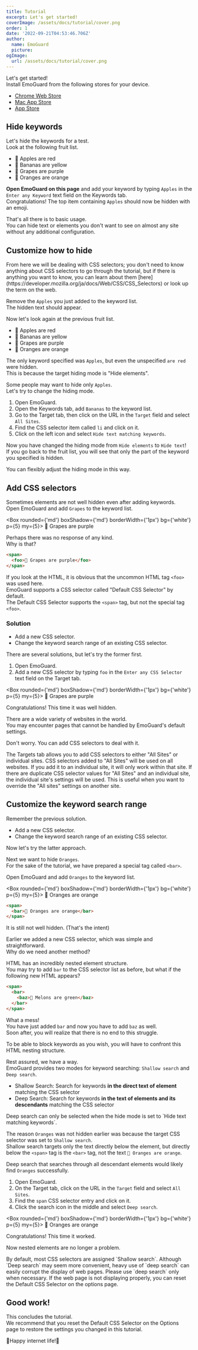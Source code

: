 ```yaml
---
title: Tutorial
excerpt: Let's get started!
coverImage: /assets/docs/tutorial/cover.png
order: 1
date: '2022-09-21T04:53:46.706Z'
author:
  name: EmoGuard
  picture:
ogImage:
  url: /assets/docs/tutorial/cover.png
---
```


Let's get started!  
Install EmoGuard from the following stores for your device.

- [Chrome Web Store](/)
- [Mac App Store](/)
- [App Store](/)

## Hide keywords

Let's hide the keywords for a test.  
Look at the following fruit list.

- 🍎 Apples are red
- 🍌 Bananas are yellow
- 🍇 Grapes are purple
- 🍊 Oranges are orange

**Open EmoGuard on this page** and add your keyword by typing `Apples` in the `Enter any Keyword` text field on the Keywords tab.  
Congratulations! The top item containing `Apples` should now be hidden with an emoji.

That's all there is to basic usage.  
You can hide text or elements you don't want to see on almost any site without any additional configuration.

## Customize how to hide

<Alert status="info" variant="left-accent" my={5}>
  <AlertIcon />
  From here we will be dealing with CSS selectors; you don't need to know anything about CSS selectors
  to go through the tutorial, but if there is anything you want to know, you can learn about them [here](https://developer.mozilla.org/ja/docs/Web/CSS/CSS_Selectors)
  or look up the term on the web.
</Alert>

Remove the `Apples` you just added to the keyword list.  
The hidden text should appear.

Now let's look again at the previous fruit list.

- 🍎 Apples are red
- 🍌 Bananas are yellow
- 🍇 Grapes are purple
- 🍊 Oranges are orange

The only keyword specified was `Apples`, but even the unspecified `are red` were hidden.  
This is because the target hiding mode is "Hide elements".

Some people may want to hide only `Apples`.  
Let's try to change the hiding mode.

1. Open EmoGuard.
2. Open the Keywords tab, add `Bananas` to the keyword list.
3. Go to the Target tab, then click on the URL in the `Target` field and select `All Sites`.
4. Find the CSS selector item called `li` and click on it.
5. Click on the left icon and select `Hide text matching keywords`.

Now you have changed the hiding mode from `Hide elements` to `Hide text`!  
If you go back to the fruit list, you will see that only the part of the keyword you specified is hidden.

You can flexibly adjust the hiding mode in this way.

## Add CSS selectors

Sometimes elements are not well hidden even after adding keywords.  
Open EmoGuard and add `Grapes` to the keyword list.

<Box rounded={'md'} boxShadow={'md'} borderWidth={'1px'} bg={'white'} p={5} my={5}>
  <span>
    <foo>🍇 Grapes are purple</foo>
  </span>
</Box>

Perhaps there was no response of any kind.  
Why is that?

```html
<span>
  <foo>🍇 Grapes are purple</foo>
</span>
```

If you look at the HTML, it is obvious that the uncommon HTML tag `<foo>` was used here.  
EmoGuard supports a CSS selector called "Default CSS Selector" by default.  
The Default CSS Selector supports the `<span>` tag, but not the special tag `<foo>`.

### Solution

- Add a new CSS selector.
- Change the keyword search range of an existing CSS selector.

There are several solutions, but let's try the former first.

1. Open EmoGuard.
2. Add a new CSS selector by typing `foo` in the `Enter any CSS Selector` text field on the Target tab.

<Box rounded={'md'} boxShadow={'md'} borderWidth={'1px'} bg={'white'} p={5} my={5}>
  <span>
    <foo>🍇 Grapes are purple</foo>
  </span>
</Box>

Congratulations! This time it was well hidden.

There are a wide variety of websites in the world.  
You may encounter pages that cannot be handled by EmoGuard's default settings.

Don't worry. You can add CSS selectors to deal with it.

<Alert status="info" variant="left-accent" my={5}>
  <AlertIcon />
  The Targets tab allows you to add CSS selectors to either "All Sites" or individual sites. CSS selectors
  added to "All Sites" will be used on all websites. If you add it to an individual site, it will only
  work within that site.
</Alert>

<Alert status="info" variant="left-accent" my={5}>
  <AlertIcon />
  If there are duplicate CSS selector values for "All Sites" and an individual site, the individual site's
  settings will be used. This is useful when you want to override the "All sites" settings on another
  site.
</Alert>

## Customize the keyword search range

Remember the previous solution.

- Add a new CSS selector.
- Change the keyword search range of an existing CSS selector.

Now let's try the latter approach.

Next we want to hide `Oranges`.  
For the sake of the tutorial, we have prepared a special tag called `<bar>`.

Open EmoGuard and add `Oranges` to the keyword list.

<Box rounded={'md'} boxShadow={'md'} borderWidth={'1px'} bg={'white'} p={5} my={5}>
  <span>
    <bar>🍊 Oranges are orange</bar>
  </span>
</Box>

```html
<span>
  <bar>🍊 Oranges are orange</bar>
</span>
```

It is still not well hidden. (That's the intent)

Earlier we added a new CSS selector, which was simple and straightforward.  
Why do we need another method?

HTML has an incredibly nested element structure.  
You may try to add `bar` to the CSS selector list as before, but what if the following new HTML appears?

```html
<span>
  <bar>
    <baz>🍈 Melons are green</baz>
  </bar>
</span>
```

What a mess!  
You have just added `bar` and now you have to add `baz` as well.  
Soon after, you will realize that there is no end to this struggle.

To be able to block keywords as you wish, you will have to confront this HTML nesting structure.

Rest assured, we have a way.  
EmoGuard provides two modes for keyword searching: `Shallow search` and `Deep search`.

- Shallow Search: Search for keywords **in the direct text of element** matching the CSS selector
- Deep Search: Search for keywords **in the text of elements and its descendants** matching the CSS selector

<Alert status="info" variant="left-accent" my={5}>
  <AlertIcon />
  Deep search can only be selected when the hide mode is set to `Hide text matching keywords`.
</Alert>

The reason `Oranges` was not hidden earlier was because the target CSS selector was set to `Shallow search`.  
Shallow search targets only the text directly below the element, but directly below the `<span>` tag is the `<bar>` tag, not the text `🍊 Oranges are orange`.

Deep search that searches through all descendant elements would likely find `Oranges` successfully.

1. Open EmoGuard.
2. On the Target tab, click on the URL in the `Target` field and select `All Sites`.
3. Find the `span` CSS selector entry and click on it.
4. Click the search icon in the middle and select `Deep search`.

<Box rounded={'md'} boxShadow={'md'} borderWidth={'1px'} bg={'white'} p={5} my={5}>
  <span>
    <foo>🍊 Oranges are orange</foo>
  </span>
</Box>

Congratulations! This time it worked.

Now nested elements are no longer a problem.

<Alert status="warning" variant="left-accent" my={5}>
  <AlertIcon />
  By default, most CSS selectors are assigned `Shallow search`. Although `Deep search` may seem more
  convenient, heavy use of `deep search` can easily corrupt the display of web pages. Please use `deep
  search` only when necessary.
</Alert>

<Alert status="info" variant="left-accent" my={5}>
  <AlertIcon />
  If the web page is not displaying properly, you can reset the Default CSS Selector on the options page.
</Alert>

## Good work!

This concludes the tutorial.  
We recommend that you reset the Default CSS Selector on the Options page to restore the settings you changed in this tutorial.

🎉Happy internet life!🎉
